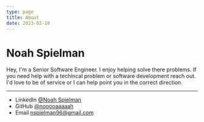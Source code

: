 ```yaml
---
type: page
title: About
date: 2023-02-19
---
```


# Noah Spielman

Hey, I'm a Senior Software Engineer. I enjoy helping solve there problems.  If you need help with a techincal problem or software development reach out. I'd love to be of service or I can help point you in the correct direction.


---

- LinkedIn [@Noah Spielman](https://www.linkedin.com/in/noah-spielman/)
- GitHub [@nooooaaaaah](https://github.com/nooooaaaaah)
- Email nspielman96@gmail.com
